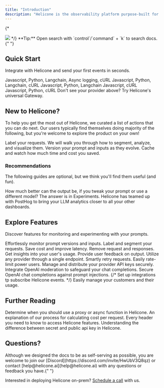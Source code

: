 ```yaml
---
title: "Introduction"
description: "Helicone is the observability platform purpose-built for LLM developers."
---
```


{\*

<Frame type="glass">
  <img src="/images/helicone-og.webp" />
</Frame> */}

<Note>
  **Tip:** Open search with `control`/`command` + `k` to search docs.{" "}
</Note>

## Quick Start

Integrate with Helicone and send your first events in seconds.

<CardGroup cols={3}>
  <Card title="OpenAI" href="/integrations/openai/javascript">
    Javascript, Python, Langchain, Async logging, cURL
  </Card>
  <Card title="Azure" href="/integrations/azure/javascript">
    Javascript, Python, Langchain, cURL
  </Card>
  <Card title="Anthropic" href="/integrations/anthropic/javascript">
    Javascript, Python, Langchain
  </Card>
  <Card title="Gemini" href="/integrations/gemini/api/javascript">
    Javascript, cURL
  </Card>
  <Card title="Anyscale" href="/getting-started/integration-method/anyscale">

  </Card>
  <Card title="Together AI" href="/getting-started/integration-method/together">

  </Card>
  <Card title="Groq" href="/integrations/groq/javascript">
      Javascript, Python, cURL
  </Card>
  <Card title="OpenRouter" href="/getting-started/integration-method/openrouter">

  </Card>
  <Card title="LiteLLM" href="/getting-started/integration-method/litellm">

  </Card>
  <Card title="Gateway" href="/getting-started/integration-method/gateway" icon="flag">
    Don't see your provider above? Try Helicone's universal Gateway.
  </Card>
</CardGroup>

## New to Helicone?

To help you get the most out of Helicone, we curated a list of actions that you can do next. Our users typically find themselves doing majority of the following, but you're welcome to explore the product on your own!

<CardGroup cols={1}>
  <Card
    title="Add a custom property"
    href="/features/advanced-usage/custom-properties"
    icon="square-1"
  >
    Label your requests. We will walk you through how to segment, analyze, and
    visualize them.
  </Card>
  <Card
    title="Create your first prompt"
    href="/features/prompts"
    icon="square-2"
  >
    Version your prompt and inputs as they evolve.
  </Card>
  <Card
    title="Cache responses"
    href="/features/advanced-usage/caching"
    icon="square-3"
  >
    Cache and watch how much time and cost you saved.
  </Card>
</CardGroup>

### Recommendations

The following guides are optional, but we think you'll find them useful (and fun).

<CardGroup cols={2}>
  <Card
    title="Run an experiment"
    href="/use-cases/experiments"
    icon="star-christmas"
  >
    How much better can the output be, if you tweak your prompt or use a
    different model? The answer is in Experiments.
  </Card>
  <Card
    title="Bring it to PostHog"
    href="/getting-started/integration-method/posthog"
    icon="star-christmas"
  >
    Helicone has teamed up with PostHog to bring your LLM analytics closer to
    all your other dashboards.
  </Card>
</CardGroup>

## Explore Features

Discover features for monitoring and experimenting with your prompts.

<CardGroup cols={3}>
  <Card
    title="Prompts (Beta)"
    href="/features/prompts"
    icon="square-terminal"
  >
    Effortlessly monitor prompt versions and inputs.
  </Card>
  <Card
    title="Custom Properties"
    href="/features/advanced-usage/custom-properties"
    icon="tag"
  >
    Label and segment your requests.
  </Card>
  <Card
    title="Caching"
    href="/features/advanced-usage/caching"
    icon="database"
  >
    Save cost and improve latency.
  </Card>
  <Card
    title="Omit Logs"
    href="/features/advanced-usage/omit-logs"
    icon="square-minus"
  >
    Remove request and responses.
  </Card>
  <Card
    title="User Metrics"
    href="/features/advanced-usage/user-metrics"
    icon="chart-user"
  >
    Get insights into your user's usage.
  </Card>
  <Card
    title="Feedback"
    href="/features/advanced-usage/feedback"
    icon="thumbs-up"
  >
    Provide user feedback on output.
  </Card>
  <Card
    title="Gateway Fallback (Beta)"
    href="/getting-started/integration-method/gateway-fallbacks"
    icon="diagram-next"
  >
    Utilize any provider through a single endpoint.
  </Card>
  <Card
    title="Retries"
    href="/features/advanced-usage/retries"
    icon="repeat"
  >
    Smartly retry requests.
  </Card>
  <Card
    title="Rate Limiting"
    href="/features/advanced-usage/custom-rate-limits"
    icon="user-minus"
  >
    Easily rate-limit power users.
  </Card>
  <Card
    title="Key Vault"
    href="/features/advanced-usage/vault"
    icon="key"
  >
    Manage and distribute your provider API keys securely.
  </Card>
  <Card
    title="Moderation Integration"
    href="/features/advanced-usage/moderations"
    icon="eye"
  >
    Integrate OpenAI moderation to safeguard your chat completions.
  </Card>
  <Card
    title="LLM Security"
    href="/features/advanced-usage/llm-security"
    icon="shield-check"
  >
    Secure OpenAI chat completions against prompt injections.
  </Card>
  {/* <Card
    title="Webhooks"
    href="/features/Webhooks"
    icon="webhook"
  >
    Set up integrations tp subscribe Helicone events.
  </Card> */}
  <Card
    title="Customer Portal"
    href="/features/customer-portal"
    icon="chart-tree-map"
  >
    Easily manage your customers and their usage.
  </Card>

</CardGroup>

## Further Reading

<CardGroup cols={3}>
  <Card title="Proxy or Async?" href="/getting-started/proxy-vs-async">
    Determine when you should use a proxy or async function in Helicone.
  </Card>
  <Card title="How We Calculate Costs" href="/faq/how-we-calculate-cost">
    An explanation of our process for calculating cost per request.
  </Card>
  <Card
    title="Understanding Helicone Headers"
    href="/helicone-headers/header-directory"
  >
    Every header you need to know to access Helicone features.
  </Card>
  <Card title="Secret vs Public Keys" href="/faq/secret-vs-public-key">
    Understanding the difference between secret and public api key in Helicone.
  </Card>
</CardGroup>

## Questions?

<Check>
  Although we designed the docs to be as self-serving as possible, you are
  welcome to join our [Discord](https://discord.com/invite/HwUbV3Q8qz) or
  contact [help@helicone.ai](help@helicone.ai) with any questions or feedback
  you have.{" "}
</Check>

Interested in deploying Helicone on-prem? [Schedule a call](https://www.helicone.ai/contact) with us.

